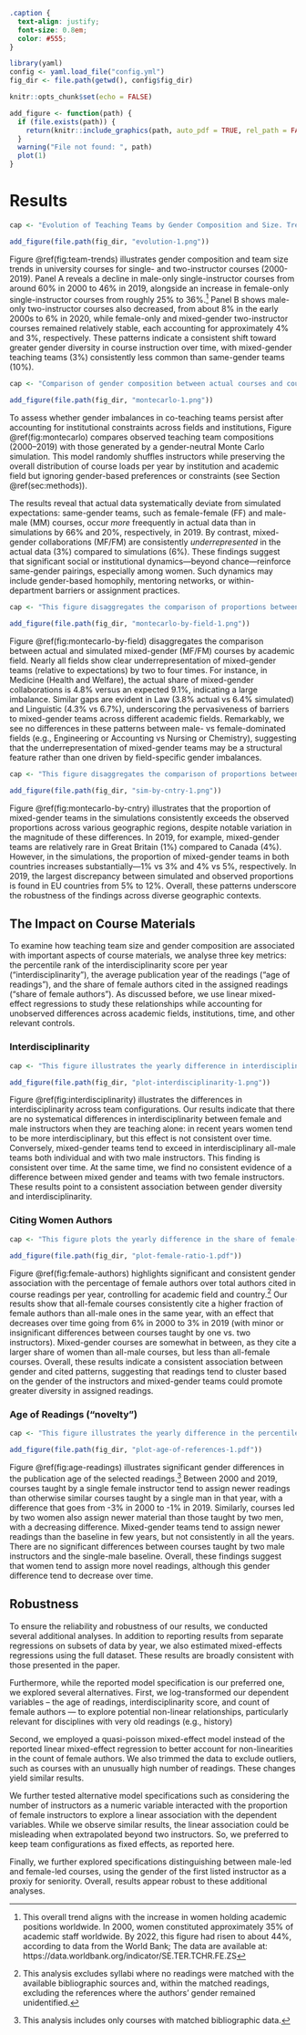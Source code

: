```css
.caption {
  text-align: justify;
  font-size: 0.8em;
  color: #555;
}
```

```r
library(yaml)
config <- yaml.load_file("config.yml")
fig_dir <- file.path(getwd(), config$fig_dir)

knitr::opts_chunk$set(echo = FALSE)

add_figure <- function(path) {
  if (file.exists(path)) {
    return(knitr::include_graphics(path, auto_pdf = TRUE, rel_path = FALSE))
  }
  warning("File not found: ", path)
  plot(1)
}
```

# Results

```r

cap <- "Evolution of Teaching Teams by Gender Composition and Size. Trends in course gender composition from 2000 to 2019 reveal a steady increase in women's participation (both in solo-taught and two-instructor courses), while the proportion of mixed-gender teams has remained relatively stable over time. (A) Percentage of solo-taught courses by instructor gender over time. (B) Percentage of two-instructor courses by gender composition over time. N = 5.1 million courses. Shaded area represent 95\\% confidence interval of the proportion per academic year." # nolint

add_figure(file.path(fig_dir, "evolution-1.png"))
```

Figure \@ref(fig:team-trends) illustrates gender composition and team size trends in university courses for single- and two-instructor courses (2000-2019). Panel A reveals a decline in male-only single-instructor courses from around 60% in 2000 to 46% in 2019, alongside an increase in female-only single-instructor courses from roughly 25% to 36%.[^women-academia] Panel B shows male-only two-instructor courses also decreased, from about 8% in the early 2000s to 6% in 2020, while female-only and mixed-gender two-instructor courses remained relatively stable, each accounting for approximately 4% and 3%, respectively. These patterns indicate a consistent shift toward greater gender diversity in course instruction over time, with mixed-gender teaching teams (3%) consistently less common than same-gender teams (10%).

[^women-academia]: This overall trend aligns with the increase in women holding academic positions worldwide. In 2000, women constituted approximately 35% of academic staff worldwide. By 2022, this figure had risen to about 44%, according to data from the World Bank; The data are available at: https://data.worldbank.org/indicator/SE.TER.TCHR.FE.ZS

```r
cap <- "Comparison of gender composition between actual courses and courses simulated with Monte Carlo. Simulations ensure gender neutrality while keeping constant the institutional constraints (i.e., number of teams by size, institution, academic year, and 69 academic fields). Simulated mixed-gender teams consistently exceed observed proportions, highlighting persistent barriers to forming gender-diverse teaching teams." # nolint

add_figure(file.path(fig_dir, "montecarlo-1.png"))
```

To assess whether gender imbalances in co-teaching teams persist after accounting for institutional constraints across fields and institutions, Figure \@ref(fig:montecarlo) compares observed teaching team compositions (2000–2019) with those generated by a gender-neutral Monte Carlo simulation. This model randomly shuffles instructors while preserving the overall distribution of course loads per year by institution and academic field but ignoring gender-based preferences or constraints (see Section \@ref(sec:methods)).

The results reveal that actual data systematically deviate from simulated expectations: same-gender teams, such as female-female (FF) and male-male (MM) courses, occur *more* freequently in actual data than in simulations by 66% and 20%, respectively, in 2019. By contrast, mixed-gender collaborations (MF/FM) are consistently *underrepresented* in the actual data (3%) compared to simulations (6%). These findings suggest that significant social or institutional dynamics---beyond chance---reinforce same-gender pairings, especially among women. Such dynamics may include gender-based homophily, mentoring networks, or within-department barriers or assignment practices.

```r
cap <- "This figure disaggregates the comparison of proportions between actual (green) and simulated (orange) mixed-gender (MF/FM) courses by academic field. The shaded bar indicates 95% confidence level of the proportion." # nolint

add_figure(file.path(fig_dir, "montecarlo-by-field-1.png"))
```

Figure \@ref(fig:montecarlo-by-field) disaggregates the comparison between actual and simulated mixed-gender (MF/FM) courses by academic field. Nearly all fields show clear underrepresentation of mixed-gender teams (relative to expectations) by two to four times. For instance, in Medicine (Health and Welfare), the actual share of mixed-gender collaborations is 4.8% versus an expected 9.1%, indicating a large imbalance. Similar gaps are evident in Law (3.8% actual vs 6.4% simulated) and Linguistic (4.3% vs 6.7%), underscoring the pervasiveness of barriers to mixed-gender teams across different academic fields. Remarkably, we see no differences in these patterns between male- vs female-dominated fields (e.g., Engineering or Accounting vs Nursing or Chemistry), suggesting that the underrepresentation of mixed-gender teams may be a structural feature rather than one driven by field-specific gender imbalances.

```r
cap <- "This figure disaggregates the comparison of proportions between actual (green) and simulated (orange) mixed-gender courses (MF/FM) by country.  Simulated mixed-gender teams consistently exceed observed proportions in all countries. EU countries are: Austria, Denmark, France, Germany, Ireland, Italy, Netherlands, Poland, Portugal, Spain and Sweden." # nolint

add_figure(file.path(fig_dir, "sim-by-cntry-1.png"))
```

Figure \@ref(fig:montecarlo-by-cntry) illustrates that the proportion of mixed-gender teams in the simulations consistently exceeds the observed proportions across various geographic regions, despite notable variation in the magnitude of these differences. In 2019, for example, mixed-gender teams are relatively rare in Great Britain (1%) compared to Canada (4%). However, in the simulations, the proportion of mixed-gender teams in both countries increases substantially---1% vs 3% and 4% vs 5%, respectively. In 2019, the largest discrepancy between simulated and observed proportions is found in EU countries from 5% to 12%. Overall, these patterns underscore the robustness of the findings across diverse geographic contexts.

## The Impact on Course Materials

To examine how teaching team size and gender composition are associated with important aspects of course materials, we analyse three key metrics: the percentile rank of the interdisciplinarity score per year ("interdisciplinarity"), the average publication year of the readings ("age of readings"), and the share of female authors cited in the assigned readings ("share of female authors"). As discussed before, we use linear mixed-effect regressions to study these relationships while accounting for unobserved differences across academic fields, institutions, time, and other relevant controls.

### Interdisciplinarity

```r
cap <- "This figure illustrates the yearly difference in interdisciplinarity relative to courses taught by a single male instructor (baseline = 0) for each team configuration. The values are regression coefficients obtained separately for each academic year, with controls for country and field. Interdisciplinarity is expressed as the percentile rank of each course’s interdisciplinarity score within its cohort; positive values therefore indicate a greater interdisciplinarity. The shaded area represents 95% confidence intervals." # nolint

add_figure(file.path(fig_dir, "plot-interdisciplinarity-1.png"))
```

Figure \@ref(fig:interdisciplinarity) illustrates the differences in interdisciplinarity across team configurations. Our results indicate that there are no systematical differences in interdisciplinarity between female and male instructors when they are teaching alone: in recent years women tend to be more interdisciplinary, but this effect is not consistent over time.   Conversely, mixed-gender teams tend to exceed in interdisciplinary all-male teams both individual and with two male instructors. This finding is consistent over time. At the same time, we find no consistent evidence of a difference between mixed gender and teams with two female instructors.  These results point to a consistent association between gender diversity and interdisciplinarity.

<!-- Disaggregating the analysis by academic field, with separate regressions by field accounting for year and country controls, shows that the impact of gender diversity is not homogeneous across fields (Figure \@ref(fig:interdisciplinarity-by-field)). Specifically, it appears to have a larger effect in specific fields, especially in Arts and Humanities (between 10%  in 2005 and 5% in 2019) and Social Sciences, Journalism and Information (between 8% and 4% during the same period). -->

### Citing Women Authors

```r
cap <- "This figure plots the yearly difference in the share of female-authored readings relative to courses taught by a single male instructor (baseline = 0), for each team configuration. The values are regression coefficients obtained separately for each academic year, with controls for country and field. The outcome is the percentage-point gap in the proportion of female authors cited in the course readings; positive values therefore indicate a larger share of female authors over total authors associated with a given team configuration in that year. The shaded area represents 95% confidence intervals." # nolint

add_figure(file.path(fig_dir, "plot-female-ratio-1.pdf"))
```

Figure \@ref(fig:female-authors) highlights significant and consistent gender association with the percentage of female authors over total authors cited in course readings per year, controlling for academic field and country.[^female-authors] Our results show that all-female courses consistently cite a higher fraction of female authors than all-male ones in the same year, with an effect that decreases over time going from 6% in 2000 to 3% in 2019 (with minor or insignificant differences between courses taught by one vs. two instructors). Mixed-gender courses are somewhat in between, as they cite a larger share of women than all-male courses, but less than all-female courses. Overall, these results indicate a consistent association between gender and cited patterns, suggesting that readings tend to cluster based on the gender of the instructors and mixed-gender teams could promote greater diversity in assigned readings.

[^female-authors]: This analysis excludes syllabi where no readings were matched with the available bibliographic sources and, within the matched readings, excluding the references where the authors' gender remained unidentified.

### Age of Readings (“novelty”)

```r
cap <- "This figure illustrates the yearly difference in the percentile rank of the Age of References relative to courses taught by a single male instructor (baseline = 0), for each team configuration. The Age of Reference variable is the syllabus’ year minus the average publication year of the assigned readings. The coefficients are estimated separately for each academic year with controls for country and broad field; positive values indicate that the team configuration assigns newer readings compared with the male-alone baseline in the same year. The shaded area represents 95% confidence intervals." # nolint

add_figure(file.path(fig_dir, "plot-age-of-references-1.pdf"))
```

Figure \@ref(fig:age-readings) illustrates significant gender differences in the publication age of the selected readings.[^age-footnote] Between 2000 and 2019, courses taught by a single female instructor tend to assign newer readings than otherwise similar courses taught by a single man in that year, with a difference that goes from -3% in 2000 to -1% in 2019. Similarly, courses led by two women also assign newer material than those taught by two men, with a decreasing difference. Mixed-gender teams tend to assign newer readings than the baseline in few years, but not consistently in all the years. There are no significant differences between courses taught by two male instructors and the single-male baseline.  Overall, these findings suggest that women tend to assign more novel readings, although this gender difference tend to decrease over time.

[^age-footnote]: This analysis includes only courses with matched bibliographic data. 

## Robustness

To ensure the reliability and robustness of our results, we conducted several additional analyses. In addition to reporting results from separate regressions on subsets of data by year, we also estimated mixed-effects regressions using the full dataset. These results are broadly consistent with those presented in the paper. 

Furthermore, while the reported model specification is our preferred one, we  explored several alternatives. First, we log-transformed our dependent variables -- the age of readings, interdisciplinarity score, and count of female authors --- to explore potential non-linear relationships, particularly relevant for disciplines  with very old readings (e.g., history)

Second, we employed a quasi-poisson mixed-effect model instead of the reported linear mixed-effect regression to better account for non-linearities in the count of female authors. We also trimmed the data to exclude outliers, such as courses with an unusually high number of readings. These changes yield similar results. 

We further tested alternative model specifications such as considering the number of instructors as a numeric variable interacted with the proportion of female instructors to explore a linear association with the dependent variables. While we observe similar results, the linear association could be misleading when extrapolated beyond two instructors. So, we preferred to keep team configurations as fixed effects, as reported here. 

Finally, we further explored specifications distinguishing between male-led and female-led courses, using the gender of the first listed instructor as a proxiy for seniority. Overall, results appear robust to these additional analyses.
